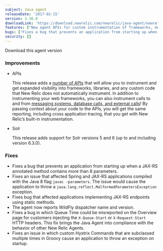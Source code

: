 ```yaml
---
subject: Java agent
releaseDate: '2017-02-15'
version: 3.36.0
downloadLink: 'https://download.newrelic.com/newrelic/java-agent/newrelic-agent/3.36.0/'
features: ["New agent APIs for custom instrumentation of frameworks, messaging systems, database calls, and external calls", "Support for Solr versions 5 and 6"]
bugs: ["Fixes a bug that prevents an application from starting up when a JAX-RS annotated method contains more than 8 parameters", "Fixes an issue that affected Spring and JAX-RS applications compiled with the Java 8 flag javac -parameters", "Fixes bug that affected applications implementing JAX-RS endpoints using static methods", "The agent now reports WildFly dispatcher name and version", "Fixes a bug in which Queue Time could be misreported on the Overview page", "Fixes an issue in which custom Hystrix Commands that are subclassed multiple times in Groovy cause an application to throw an exception on startup"]
security: []
---
```


<ButtonGroup>
  <ButtonLink
    role="button"
    to="https://download.newrelic.com/newrelic/java-agent/newrelic-agent/3.36.0/"
    variant="primary"
  >
    Download this agent version
  </ButtonLink>
</ButtonGroup>

### Improvements

* APIs

  This release adds a [number of APIs](https://docs.newrelic.com/docs/agents/java-agent/custom-instrumentation/java-agent-api-guide) that will allow you to instrument and get expanded visibility into frameworks, libraries, and any custom code that New Relic does not automatically instrument. In addition to instrumenting your web frameworks, you can also instrument calls to and from [messaging systems, database calls, and external calls](/docs/agents/java-agent/custom-instrumentation/java-api-overview-instrumenting-external-calls-cat-messaging-datastore-web-frameworks)! By passing context about your code to the APIs, you will get the same reporting, including cross application tracing, that you get with New Relic’s built-in instrumentation.
* Solr

  This release adds support for Solr versions 5 and 6 (up to and including version 6.3.0).

### Fixes

* Fixes a bug that prevents an application from starting up when a JAX-RS annotated method contains more than 8 parameters.
* Fixes an issue that affected Spring and JAX-RS applications compiled with the Java 8 flag `javac -parameters`. The issue would cause the application to throw a `java.lang.reflect.MalformedParametersException` exception.
* Fixes bug that affected applications implementing JAX-RS endpoints using static methods.
* The agent now reports WildFly dispatcher name and version.
* Fixes a bug in which Queue Time could be misreported on the Overview page for customers injecting the `X-Queue-Start` or `X-Request-Start` HTTP headers. This fix brings the Java Agent into compliance with the behavior of other New Relic Agents.
* Fixes an issue in which custom Hystrix Commands that are subclassed multiple times in Groovy cause an application to throw an exception on startup.

